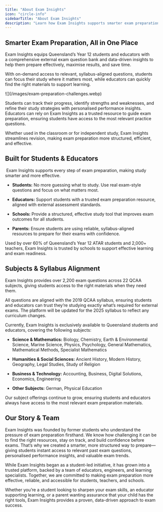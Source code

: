 ```yaml
---
title: "About Exam Insights"
icon: "circle-info"
sidebarTitle: "About Exam Insights"
description: "Learn how Exam Insights supports smarter exam preparation."
---
```


## Smarter Exam Preparation, All in One Place

Exam Insights equips Queensland’s Year 12 students and educators with a comprehensive external exam question bank and data-driven insights to help them prepare effectively, maximise results, and save time.

With on-demand access to relevant, syllabus-aligned questions, students can focus their study where it matters most, while educators can quickly find the right materials to support learning.

<Frame as="div">
  ![](/images/exam-preparation-challenges.webp)
</Frame>

Students can track their progress, identify strengths and weaknesses, and refine their study strategies with personalised performance insights. Educators can rely on Exam Insights as a trusted resource to guide exam preparation, ensuring students have access to the most relevant practice questions.&#x20;

Whether used in the classroom or for independent study, Exam Insights streamlines revision, making exam preparation more structured, efficient, and effective.

## Built for Students & Educators

 Exam Insights supports every step of exam preparation, making study smarter and more effective.

* **Students:** No more guessing what to study. Use real exam-style questions and focus on what matters most.

* **Educators:** Support students with a trusted exam preparation resource, aligned with external assessment standards.

* **Schools:** Provide a structured, effective study tool that improves exam outcomes for all students.

* **Parents:** Ensure students are using reliable, syllabus-aligned resources to prepare for their exams with confidence.

Used by over 60% of Queensland’s Year 12 ATAR students and 2,000+ teachers, Exam Insights is trusted by schools to support effective learning and exam readiness.

## Subjects & Syllabus Alignment&#x20;

Exam Insights provides over 2,200 exam questions across 22 QCAA subjects, giving students access to the right materials when they need them.

All questions are aligned with the 2019 QCAA syllabus, ensuring students and educators can trust they’re studying exactly what’s required for external exams. The platform will be updated for the 2025 syllabus to reflect any curriculum changes.

Currently, Exam Insights is exclusively available to Queensland students and educators, covering the following subjects:

* **Science & Mathematics:** Biology, Chemistry, Earth & Environmental Science, Marine Science, Physics, Psychology, General Mathematics, Mathematical Methods, Specialist Mathematics

* **Humanities & Social Sciences:** Ancient History, Modern History, Geography, Legal Studies, Study of Religion

* **Business & Technology:** Accounting, Business, Digital Solutions, Economics, Engineering

* **Other Subjects:** German, Physical Education

Our subject offerings continue to grow, ensuring students and educators always have access to the most relevant exam preparation materials.

## Our Story & Team

Exam Insights was founded by former students who understand the pressure of exam preparation firsthand. We know how challenging it can be to find the right resources, stay on track, and build confidence before exams. That’s why we created a smarter, more structured way to prepare—giving students instant access to relevant past exam questions, personalised performance insights, and valuable exam trends.

While Exam Insights began as a student-led initiative, it has grown into a trusted platform, backed by a team of educators, engineers, and learning specialists. Together, we are committed to making exam preparation more effective, reliable, and accessible for students, teachers, and schools.

Whether you’re a student looking to sharpen your exam skills, an educator supporting learning, or a parent wanting assurance that your child has the right tools, Exam Insights provides a proven, data-driven approach to exam success.